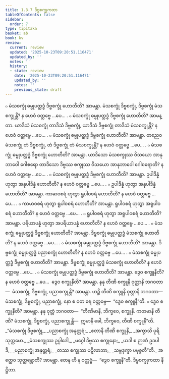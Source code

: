 ```yaml
---
title: 1.3.7 ဒိဗ္ဗစက္ခုကထာ
tableOfContents: false
sidebar:
  order: 7
type: tipitaka
basket: ab
book: kv
review:
  current: review
  updated: '2025-10-23T09:20:51.116471'
  updated_by: ''
  notes: ''
  history:
  - state: review
    date: '2025-10-23T09:20:51.116471'
    updated_by: ''
    notes: ''
    previous_state: draft
---
```



<ReviewStatus review={frontmatter.review} showDetails={true} />

<HypothesisAnnotation frontmatter={frontmatter} />

<DynamicBreadcrumb />

<Division number="373" book="kv" e="ch" v="32" p="190">

<Paragraph number="1196" book="kv">
๐ မံသစက္ခုံ ဓမ္မုပတ္ထဒ္ဓံ ဒိဗ္ဗစက္ခုံ ဟောတီတိ? အာမန္တာ. မံသစက္ခုံ ဒိဗ္ဗစက္ခုံ, ဒိဗ္ဗစက္ခုံ မံသစက္ခုန္တိ? န ဟေဝံ ဝတ္တဗ္ဗေ …ပေ… .
</Paragraph>

<Paragraph number="1197" book="kv">
๐ မံသစက္ခုံ ဓမ္မုပတ္ထဒ္ဓံ ဒိဗ္ဗစက္ခုံ ဟောတီတိ? အာမန္တာ. ယာဒိသံ မံသစက္ခုံ တာဒိသံ ဒိဗ္ဗစက္ခုံ, ယာဒိသံ ဒိဗ္ဗစက္ခုံ တာဒိသံ မံသစက္ခုန္တိ? န ဟေဝံ ဝတ္တဗ္ဗေ …ပေ… .
</Paragraph>

<Paragraph number="1198" book="kv">
๐ မံသစက္ခုံ ဓမ္မုပတ္ထဒ္ဓံ ဒိဗ္ဗစက္ခုံ ဟောတီတိ? အာမန္တာ. တညေဝ မံသစက္ခုံ တံ ဒိဗ္ဗစက္ခုံ, တံ ဒိဗ္ဗစက္ခုံ တံ မံသစက္ခုန္တိ? န ဟေဝံ ဝတ္တဗ္ဗေ …ပေ… .
</Paragraph>

<Paragraph number="1199" book="kv">
๐ မံသစက္ခုံ ဓမ္မုပတ္ထဒ္ဓံ ဒိဗ္ဗစက္ခုံ ဟောတီတိ? အာမန္တာ. ယာဒိသော မံသစက္ခုဿ ဝိသယော အာနုဘာဝေါ ဂေါစရော တာဒိသော ဒိဗ္ဗဿ စက္ခုဿ ဝိသယော အာနုဘာဝေါ ဂေါစရောတိ? န ဟေဝံ ဝတ္တဗ္ဗေ …ပေ… .
</Paragraph>

<Paragraph number="1200" book="kv">
๐ မံသစက္ခုံ ဓမ္မုပတ္ထဒ္ဓံ ဒိဗ္ဗစက္ခုံ ဟောတီတိ? အာမန္တာ. ဥပါဒိန္နံ ဟုတွာ အနုပါဒိန္နံ ဟောတီတိ? န ဟေဝံ ဝတ္တဗ္ဗေ …ပေ… .
</Paragraph>

<Paragraph number="1201" book="kv">
๐ ဥပါဒိန္နံ ဟုတွာ အနုပါဒိန္နံ ဟောတီတိ? အာမန္တာ. ကာမာဝစရံ ဟုတွာ ရူပါဝစရံ ဟောတီတိ? န ဟေဝံ ဝတ္တဗ္ဗေ …ပေ… .
</Paragraph>

<Paragraph number="1202" book="kv">
๐ ကာမာဝစရံ ဟုတွာ ရူပါဝစရံ ဟောတီတိ? အာမန္တာ. ရူပါဝစရံ ဟုတွာ အရူပါဝစရံ ဟောတီတိ? န ဟေဝံ ဝတ္တဗ္ဗေ …ပေ… .
</Paragraph>

<Paragraph number="1203" book="kv">
๐ ရူပါဝစရံ ဟုတွာ အရူပါဝစရံ ဟောတီတိ? အာမန္တာ. ပရိယာပန္နံ ဟုတွာ အပရိယာပန္နံ ဟောတီတိ? န ဟေဝံ ဝတ္တဗ္ဗေ …ပေ… .
</Paragraph>

</Division>
<Division number="374" book="kv" e="ch" v="32" p="191">

<Paragraph number="1204" book="kv">
๐ မံသစက္ခုံ ဓမ္မုပတ္ထဒ္ဓံ ဒိဗ္ဗစက္ခုံ ဟောတီတိ? အာမန္တာ. ဒိဗ္ဗစက္ခုံ ဓမ္မုပတ္ထဒ္ဓံ မံသစက္ခုံ ဟောတီတိ? န ဟေဝံ ဝတ္တဗ္ဗေ …ပေ… .
</Paragraph>

<Paragraph number="1205" book="kv">
๐ မံသစက္ခုံ ဓမ္မုပတ္ထဒ္ဓံ ဒိဗ္ဗစက္ခုံ ဟောတီတိ? အာမန္တာ. ဒိဗ္ဗစက္ခုံ ဓမ္မုပတ္ထဒ္ဓံ ပညာစက္ခုံ ဟောတီတိ? န ဟေဝံ ဝတ္တဗ္ဗေ …ပေ… .
</Paragraph>

<Paragraph number="1206" book="kv">
๐ မံသစက္ခုံ ဓမ္မုပတ္ထဒ္ဓံ ဒိဗ္ဗစက္ခုံ ဟောတီတိ? အာမန္တာ. ဒိဗ္ဗစက္ခုံ ဓမ္မုပတ္ထဒ္ဓံ မံသစက္ခုံ ဟောတီတိ? န ဟေဝံ ဝတ္တဗ္ဗေ …ပေ… .
</Paragraph>

<Paragraph number="1207" book="kv">
๐ မံသစက္ခုံ ဓမ္မုပတ္ထဒ္ဓံ ဒိဗ္ဗစက္ခုံ ဟောတီတိ? အာမန္တာ. ဒွေဝ စက္ခူနီတိ? န ဟေဝံ ဝတ္တဗ္ဗေ …ပေ…  ဒွေဝ စက္ခူနီတိ? အာမန္တာ. နနု တီဏိ စက္ခူနိ ဝုတ္တာနိ ဘဂဝတာ—  မံသစက္ခုံ, ဒိဗ္ဗစက္ခုံ, ပညာစက္ခုန္တိ? အာမန္တာ. ဟဉ္စိ တီဏိ စက္ခူနိ ဝုတ္တာနိ ဘဂဝတာ—  မံသစက္ခုံ, ဒိဗ္ဗစက္ခုံ, ပညာစက္ခုံ, နော စ ဝတ ရေ ဝတ္တဗ္ဗေ—  “ဒွေဝ စက္ခူနီ”တိ.
</Paragraph>

<Paragraph number="1208" book="kv">
๐ ဒွေဝ စက္ခူနီတိ? အာမန္တာ. နနု ဝုတ္တံ ဘဂဝတာ—  “တီဏိမာနိ, ဘိက္ခဝေ, စက္ခူနိ. ကတမာနိ တီဏိ? မံသစက္ခုံ, ဒိဗ္ဗစက္ခုံ, ပညာစက္ခုန္တိ—  ဣမာနိ ခေါ, ဘိက္ခဝေ, တီဏိ စက္ခူနီ”တိ.
</Paragraph>

<Paragraph number="1209" type="verses" book="kv">
_“မံသစက္ခုံ ဒိဗ္ဗစက္ခုံ,_  
_ပညာစက္ခုံ အနုတ္တရံ;_  
_ဧတာနိ တီဏိ စက္ခူနိ,_  
_အက္ခာသိ ပုရိသုတ္တမော._  

</Paragraph>

<Paragraph number="1210" type="verses" book="kv">
_မံသစက္ခုဿ ဥပ္ပါဒေါ,_  
_မဂ္ဂေါ ဒိဗ္ဗဿ စက္ခုနော;_  
_ယဒါ စ ဉာဏံ ဥဒပါဒိ,_  
_ပညာစက္ခုံ အနုတ္တရံ;_  
_တဿ စက္ခုဿ ပဋိလာဘာ,_  
_သဗ္ဗဒုက္ခာ ပမုစ္စတီ”တိ._  

</Paragraph>

<Paragraph number="1211" book="kv">
အတ္ထေဝ သုတ္တန္တောတိ? အာမန္တာ. တေန ဟိ န ဝတ္တဗ္ဗံ—  “ဒွေဝ စက္ခူနီ”တိ.

</Paragraph>
</Division>

<Paragraph number="1212" type="center" book="kv">
ဒိဗ္ဗစက္ခုကထာ နိဋ္ဌိတာ.
</Paragraph>